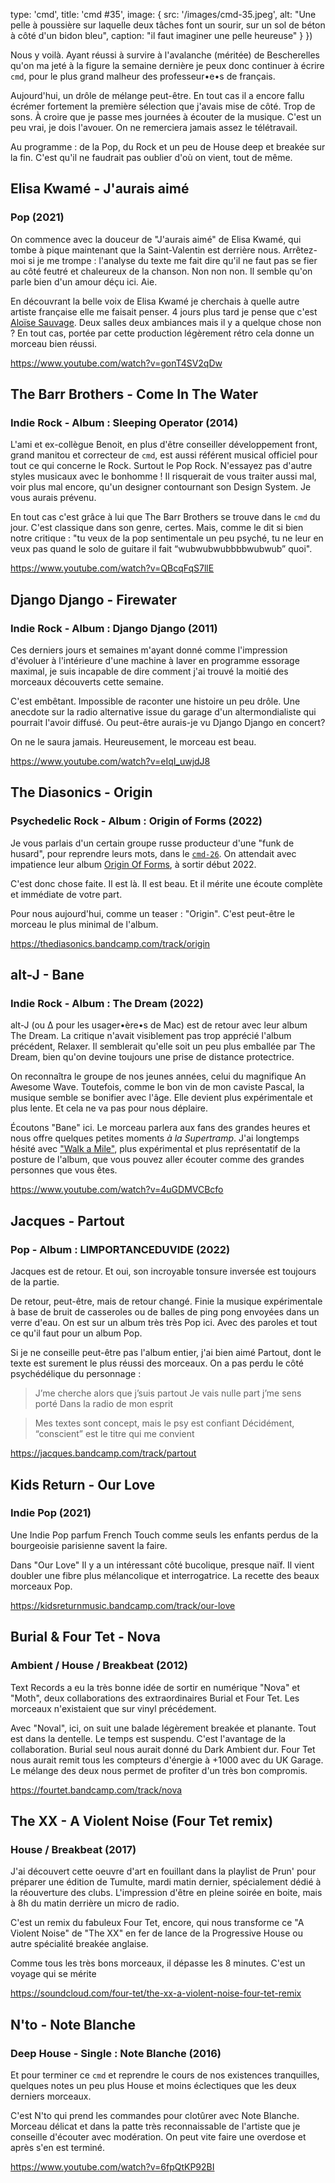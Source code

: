 

  type: 'cmd',
  title: 'cmd #35',
  image: {
    src: '/images/cmd-35.jpeg',
    alt: "Une pelle à poussière sur laquelle deux tâches font un sourir, sur un sol de béton à côté d'un bidon bleu",
    caption: "il faut imaginer une pelle heureuse"
  }
}) 


Nous y voilà. Ayant réussi à survire à l'avalanche (méritée) de Bescherelles
qu'on ma jeté à la figure la semaine dernière je peux donc continuer à écrire
`cmd`, pour le plus grand malheur des professeur•e•s de français.

Aujourd'hui, un drôle de mélange peut-être. En tout cas il a encore fallu
écrémer fortement la première sélection que j'avais mise de côté. Trop de sons.
À croire que je passe mes journées à écouter de la musique. C'est un peu vrai,
je dois l'avouer. On ne remerciera jamais assez le télétravail.

Au programme : de la Pop, du Rock et un peu de House deep et breakée sur la fin.
C'est qu'il ne faudrait pas oublier d'où on vient, tout de même.



## Elisa Kwamé - J'aurais aimé

### Pop (2021)

On commence avec la douceur de "J'aurais aimé" de Elisa Kwamé, qui tombe à pique
maintenant que la Saint-Valentin est derrière nous. Arrêtez-moi si je me trompe
: l'analyse du texte me fait dire qu'il ne faut pas se fier au côté feutré et
chaleureux de la chanson. Non non non. Il semble qu'on parle bien d'un amour
déçu ici. Aie.

En découvrant la belle voix de Elisa Kwamé je cherchais à quelle autre artiste
française elle me faisait penser. 4 jours plus tard je pense que c'est [Aloïse
Sauvage](https://www.youtube.com/watch?v=IutQQYH8aPA). Deux salles deux
ambiances mais il y a quelque chose non ? En tout cas, portée par cette
production légèrement rétro cela donne un morceau bien réussi.

https://www.youtube.com/watch?v=gonT4SV2qDw



## The Barr Brothers - Come In The Water

### Indie Rock - Album : Sleeping Operator (2014)

L'ami et ex-collègue Benoit, en plus d'être conseiller développement front,
grand manitou et correcteur de `cmd`, est aussi référent musical officiel pour
tout ce qui concerne le Rock. Surtout le Pop Rock. N'essayez pas d'autre styles
musicaux avec le bonhomme ! Il risquerait de vous traiter aussi mal, voir plus
mal encore, qu'un designer contournant son Design System. Je vous aurais
prévenu.

En tout cas c'est grâce à lui que The Barr Brothers se trouve dans le `cmd` du
jour. C'est classique dans son genre, certes. Mais, comme le dit si bien notre
critique : "tu veux de la pop sentimentale un peu psyché, tu ne leur en veux pas
quand le solo de guitare il fait “wubwubwubbbbwubwub” quoi". 

https://www.youtube.com/watch?v=QBcqFqS7llE



## Django Django - Firewater

### Indie Rock - Album : Django Django (2011)

Ces derniers jours et semaines m'ayant donné comme l'impression d'évoluer à
l'intérieure d'une machine à laver en programme essorage maximal, je suis
incapable de dire comment j'ai trouvé la moitié des morceaux découverts cette
semaine.

C'est embêtant. Impossible de raconter une histoire un peu drôle. Une anecdote
sur la radio alternative issue du garage d'un altermondialiste qui pourrait
l'avoir diffusé. Ou peut-être aurais-je vu Django Django en concert?

On ne le saura jamais. Heureusement, le morceau est beau.

https://www.youtube.com/watch?v=eIqI_uwjdJ8



## The Diasonics - Origin

### Psychedelic Rock - Album : Origin of Forms (2022)

Je vous parlais d'un certain groupe russe producteur d'une "funk de husard",
pour reprendre leurs mots, dans le
[`cmd-26`](https://cmd.wuips.com/post/2021-12-17-cmd-26). On attendait avec
impatience leur album [Origin Of
Forms](https://thediasonics.bandcamp.com/album/origin-of-forms), à sortir début
2022. 

C'est donc chose faite. Il est là. Il est beau. Et il mérite une écoute complète
et immédiate de votre part.

Pour nous aujourd'hui, comme un teaser : "Origin". C'est peut-être le morceau le
plus minimal de l'album.

https://thediasonics.bandcamp.com/track/origin



## alt-J - Bane

### Indie Rock - Album : The Dream (2022)

alt-J (ou ∆ pour les usager•ère•s de Mac) est de retour avec leur album The
Dream. La critique n'avait visiblement pas trop apprécié l'album précédent,
Relaxer. Il semblerait qu'elle soit un peu plus emballée par The Dream, bien
qu'on devine toujours une prise de distance protectrice. 

On reconnaîtra le groupe de nos jeunes années, celui du magnifique An Awesome
Wave. Toutefois, comme le bon vin de mon caviste Pascal, la musique semble se
bonifier avec l'âge. Elle devient plus expérimentale et plus lente. Et cela ne
va pas pour nous déplaire.

Écoutons "Bane" ici. Le morceau parlera aux fans des grandes heures et nous
offre quelques petites moments _à la Supertramp_. J'ai longtemps hésité avec
["Walk a Mile"](https://www.youtube.com/watch?v=QE1PraED6Pk), plus expérimental
et plus représentatif de la posture de l'album, que vous pouvez aller écouter
comme des grandes personnes que vous êtes.

https://www.youtube.com/watch?v=4uGDMVCBcfo



## Jacques - Partout

### Pop - Album : LIMPORTANCEDUVIDE (2022)

Jacques est de retour. Et oui, son incroyable tonsure inversée est toujours de
la partie.

De retour, peut-être, mais de retour changé. Finie la musique expérimentale à
base de bruit de casseroles ou de balles de ping pong envoyées dans un verre
d'eau. On est sur un album très très Pop ici. Avec des paroles et tout ce qu'il
faut pour un album Pop.

Si je ne conseille peut-être pas l'album entier, j'ai bien aimé Partout, dont le
texte est surement le plus réussi des morceaux. On a pas perdu le côté
psychédélique du personnage :

> J’me cherche alors que j’suis partout
> Je vais nulle part j’me sens porté
> Dans la radio de mon esprit

> Mes textes sont concept, mais le psy est confiant
> Décidément, “conscient” est le titre qui me convient

https://jacques.bandcamp.com/track/partout



## Kids Return - Our Love

### Indie Pop (2021)

Une Indie Pop parfum French Touch comme seuls les enfants perdus de la
bourgeoisie parisienne savent la faire.

Dans "Our Love" Il y a un intéressant côté bucolique, presque naïf. Il vient
doubler une fibre plus mélancolique et interrogatrice. La recette des beaux
morceaux Pop.

https://kidsreturnmusic.bandcamp.com/track/our-love



## Burial & Four Tet - Nova

### Ambient / House / Breakbeat (2012)

Text Records a eu la très bonne idée de sortir en numérique "Nova" et "Moth",
deux collaborations des extraordinaires Burial et Four Tet. Les morceaux
n'existaient que sur vinyl précédement.

Avec "Noval", ici, on suit une balade légèrement breakée et planante. Tout est
dans la dentelle. Le temps est suspendu. C'est l'avantage de la collaboration.
Burial seul nous aurait donné du Dark Ambient dur. Four Tet nous aurait remit
tous les compteurs d'énergie à +1000 avec du UK Garage. Le mélange des deux nous
permet de profiter d'un très bon compromis. 

https://fourtet.bandcamp.com/track/nova



## The XX - A Violent Noise (Four Tet remix)

### House / Breakbeat (2017)

J'ai découvert cette oeuvre d'art en fouillant dans la playlist de Prun' pour
préparer une édition de Tumulte, mardi matin dernier, spécialement dédié à la
réouverture des clubs. L'impression d'être en pleine soirée en boite, mais à 8h
du matin derrière un micro de radio.

C'est un remix du fabuleux Four Tet, encore, qui nous transforme ce "A Violent
Noise" de "The XX" en fer de lance de la Progressive House ou autre spécialité
breakée anglaise.

Comme tous les très bons morceaux, il dépasse les 8 minutes. C'est un voyage qui
se mérite

https://soundcloud.com/four-tet/the-xx-a-violent-noise-four-tet-remix




## N'to - Note Blanche

### Deep House - Single : Note Blanche (2016)

Et pour terminer ce `cmd` et reprendre le cours de nos existences tranquilles,
quelques notes un peu plus House et moins éclectiques que les deux derniers
morceaux.

C'est N'to qui prend les commandes pour clotûrer avec Note Blanche. Morceau
délicat et dans la patte très reconnaissable de l'artiste que je conseille
d'écouter avec modération. On peut vite faire une overdose et après s'en est
terminé.

https://www.youtube.com/watch?v=6fpQtKP92BI


